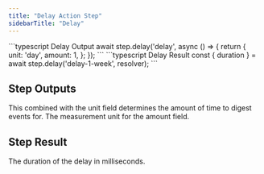 ```yaml
---
title: "Delay Action Step"
sidebarTitle: "Delay"
---
```


<RequestExample>
    ```typescript Delay Output
    await step.delay('delay', async () => {
        return {
            unit: 'day',
            amount: 1,
        };
    });
    ```
</RequestExample>

<ResponseExample>
    ```typescript Delay Result
    const { duration } = await step.delay('delay-1-week', resolver);
    ```
</ResponseExample>

## Step Outputs

<ParamField path="amount" type="number" required>
    This combined with the unit field determines the amount of time to digest events for.
</ParamField>

<ParamField path="unit" type="Enum: 'seconds', 'minutes', 'hours', 'days', 'weeks', 'months'" required>
    The measurement unit for the amount field.
</ParamField>

## Step Result

<ParamField path="duration" type="number">
    The duration of the delay in milliseconds.
</ParamField>


